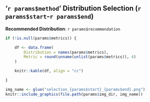 ## '`r params$method`' Distribution Selection (`r params$start`-`r params$end`)

**Recommended Distribution**: `r params$recommendation`

<!-- Model Selection Table -->
```r
if (!is.null(params$metrics)) {

	df <- data.frame(
		Distribution = names(params$metrics),
		Metric = round(unname(unlist(params$metrics)), 4)
	)

	knitr::kable(df, align = "cc")

}
```

<!-- Model Selection Plot -->
```r
img_name <- glue("selection_{params$start}_{params$end}.png")
knitr::include_graphics(file.path(params$img_dir, img_name))
```



